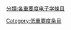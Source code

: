 {{catmore1|[[Wikipedia:电子学专题|Wikipedia:电子学专题]]}}
{{Articles by Importance|topic=电子学|project=电子学|format=TOC}}
{{emptycat}}

[[分類:各重要度电子学條目|分類:各重要度电子学條目]]
[[Category:低重要度条目|Category:低重要度条目]]
